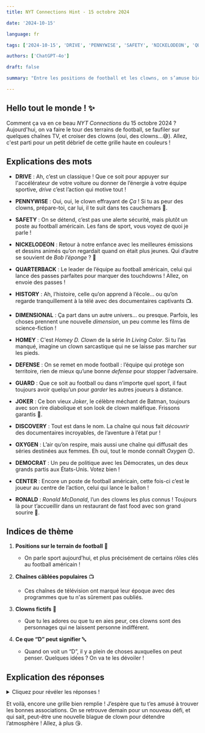 ```yaml
---
title: NYT Connections Hint - 15 octobre 2024

date: '2024-10-15'

language: fr

tags: ['2024-10-15', 'DRIVE', 'PENNYWISE', 'SAFETY', 'NICKELODEON', 'QUARTERBACK', 'HISTORY', 'DIMENSIONAL', 'HOMEY', 'DEFENSE', 'GUARD', 'JOKER', 'DISCOVERY', 'OXYGEN', 'DEMOCRAT', 'CENTER', 'RONALD']

authors: ['ChatGPT-4o']

draft: false

summary: "Entre les positions de football et les clowns, on s’amuse bien aujourd’hui avec un petit twist…"

---
```


## Hello tout le monde ! ✨

Comment ça va en ce beau *NYT Connections* du 15 octobre 2024 ? Aujourd'hui, on va faire le tour des terrains de football, se faufiler sur quelques chaînes TV, et croiser des clowns (oui, des clowns...😅). Allez, c'est parti pour un petit débrief de cette grille haute en couleurs !

## Explications des mots

- **DRIVE** : Ah, c’est un classique ! Que ce soit pour appuyer sur l'accélérateur de votre voiture ou donner de l’énergie à votre équipe sportive, *drive* c’est l’action qui motive tout !
- **PENNYWISE** : Oui, oui, le clown effrayant de *Ça* ! Si tu as peur des clowns, prépare-toi, car lui, il te suit dans tes cauchemars 🫣.
- **SAFETY** : On se détend, c’est pas une alerte sécurité, mais plutôt un poste au football américain. Les fans de sport, vous voyez de quoi je parle !
- **NICKELODEON** : Retour à notre enfance avec les meilleures émissions et dessins animés qu’on regardait quand on était plus jeunes. Qui d’autre se souvient de *Bob l’éponge* ? 🍍

- **QUARTERBACK** : Le leader de l’équipe au football américain, celui qui lance des passes parfaites pour marquer des touchdowns ! Allez, on envoie des passes !
- **HISTORY** : Ah, l’histoire, celle qu’on apprend à l’école... ou qu’on regarde tranquillement à la télé avec des documentaires captivants 📺.
- **DIMENSIONAL** : Ça part dans un autre univers... ou presque. Parfois, les choses prennent une nouvelle *dimension*, un peu comme les films de science-fiction !
- **HOMEY** : C'est *Homey D. Clown* de la série *In Living Color*. Si tu l’as manqué, imagine un clown sarcastique qui ne se laisse pas marcher sur les pieds.

- **DEFENSE** : On se remet en mode football : l’équipe qui protège son territoire, rien de mieux qu’une bonne *defense* pour stopper l’adversaire.
- **GUARD** : Que ce soit au football ou dans n’importe quel sport, il faut toujours avoir quelqu’un pour *garder* les autres joueurs à distance.
- **JOKER** : Ce bon vieux *Joker*, le célèbre méchant de Batman, toujours avec son rire diabolique et son look de clown maléfique. Frissons garantis 😬.
- **DISCOVERY** : Tout est dans le nom. La chaîne qui nous fait *découvrir* des documentaires incroyables, de l’aventure à l’état pur !

- **OXYGEN** : L’air qu’on respire, mais aussi une chaîne qui diffusait des séries destinées aux femmes. Eh oui, tout le monde connaît *Oxygen* 😉.
- **DEMOCRAT** : Un peu de politique avec les Démocrates, un des deux grands partis aux États-Unis. Votez bien !
- **CENTER** : Encore un poste de football américain, cette fois-ci c’est le joueur au centre de l’action, celui qui lance le ballon !
- **RONALD** : *Ronald McDonald*, l’un des clowns les plus connus ! Toujours là pour t’accueillir dans un restaurant de fast food avec son grand sourire 🍔.

## Indices de thème

1. **Positions sur le terrain de football** 🏈  
   - On parle sport aujourd’hui, et plus précisément de certains rôles clés au football américain !

2. **Chaînes câblées populaires** 📺  
   - Ces chaînes de télévision ont marqué leur époque avec des programmes que tu n'as sûrement pas oubliés.

3. **Clowns fictifs** 🤡  
   - Que tu les adores ou que tu en aies peur, ces clowns sont des personnages qui ne laissent personne indifférent.

4. **Ce que “D” peut signifier** 🔤  
   - Quand on voit un “D”, il y a plein de choses auxquelles on peut penser. Quelques idées ? On va te les dévoiler !

## Explication des réponses

<details>  
  <summary>Cliquez pour révéler les réponses !</summary>  

- **Positions sur le terrain de football** : *CENTER*, *GUARD*, *QUARTERBACK*, *SAFETY*  
   - Si tu es fan de football américain, ces rôles te sont familiers. Le *center* est celui qui lance le ballon, le *guard* protège, le *quarterback* dirige l’offensive, et le *safety* est une position défensive qui veille au grain ! 🏈

- **Chaînes câblées populaires** : *DISCOVERY*, *HISTORY*, *NICKELODEON*, *OXYGEN*  
   - Un petit saut devant la télé avec ces chaînes. Entre les documentaires, les dessins animés et les émissions pour tous les goûts, on ne s’ennuie jamais ! 📺

- **Clowns fictifs** : *HOMEY*, *JOKER*, *PENNYWISE*, *RONALD*  
   - Entre le sinistre *Pennywise* et le farceur *Ronald McDonald*, on passe par tous les états émotionnels avec ces clowns ! Effrayant ou amusant, à toi de choisir 🤡.

- **Ce que “D” peut signifier** : *DEFENSE*, *DEMOCRAT*, *DIMENSIONAL*, *DRIVE*  
   - Un “D” peut faire référence à plusieurs concepts : que ce soit la *defense* dans le sport, le parti *democrat*, une nouvelle *dimension* ou la motivation et le *drive* pour réussir !

</details>  

Et voilà, encore une grille bien remplie ! J’espère que tu t’es amusé à trouver les bonnes associations. On se retrouve demain pour un nouveau défi, et qui sait, peut-être une nouvelle blague de clown pour détendre l’atmosphère ! Allez, à plus 😘.